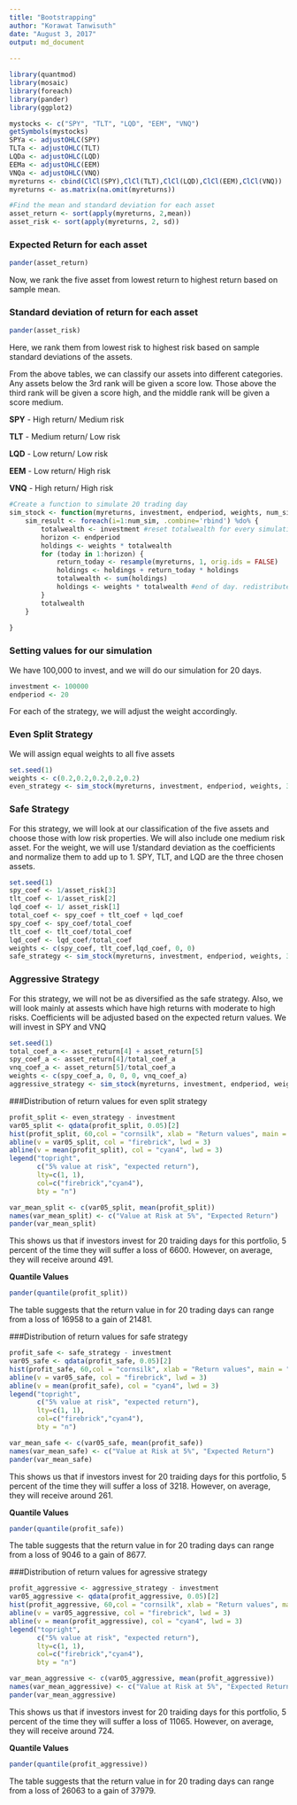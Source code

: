 ```yaml
---
title: "Bootstrapping"
author: "Korawat Tanwisuth"
date: "August 3, 2017"
output: md_document
 
---
```


```r
library(quantmod)
library(mosaic)
library(foreach)
library(pander)
library(ggplot2)
```


```r
mystocks <- c("SPY", "TLT", "LQD", "EEM", "VNQ")
getSymbols(mystocks)
SPYa <- adjustOHLC(SPY)
TLTa <- adjustOHLC(TLT)
LQDa <- adjustOHLC(LQD)
EEMa <- adjustOHLC(EEM)
VNQa <- adjustOHLC(VNQ)
myreturns <- cbind(ClCl(SPY),ClCl(TLT),ClCl(LQD),ClCl(EEM),ClCl(VNQ))
myreturns <- as.matrix(na.omit(myreturns))
```


```r
#Find the mean and standard deviation for each asset
asset_return <- sort(apply(myreturns, 2,mean))
asset_risk <- sort(apply(myreturns, 2, sd))
```


### Expected Return for each asset 
```r
pander(asset_return)
```

Now, we rank the five asset from lowest return to highest return based on sample mean.

### Standard deviation of return for each asset
```r
pander(asset_risk)
```

Here, we rank them from lowest risk to highest risk based on sample standard deviations of the assets.

From the above tables, we can classify our assets into different categories. Any assets below the 3rd rank will be given a score low. Those above the third rank will be given a score high, and the middle rank will be given a score medium.

**SPY** - High return/ Medium risk 

**TLT** - Medium return/ Low risk

**LQD** - Low return/ Low risk

**EEM** - Low return/ High risk

**VNQ** - High return/ High risk


```r
#Create a function to simulate 20 trading day
sim_stock <- function(myreturns, investment, endperiod, weights, num_sim){
    sim_result <- foreach(i=1:num_sim, .combine='rbind') %do% {
        totalwealth <- investment #reset totalwealth for every simulation
        horizon <- endperiod
        holdings <- weights * totalwealth
        for (today in 1:horizon) {
            return_today <- resample(myreturns, 1, orig.ids = FALSE)
            holdings <- holdings + return_today * holdings
            totalwealth <- sum(holdings)
            holdings <- weights * totalwealth #end of day. redistribute the wealth
        }
        totalwealth
    }
    
}

```

### Setting values for our simulation

We have 100,000 to invest, and we will do our simulation for 20 days.

```r
investment <- 100000
endperiod <- 20
```

For each of the strategy, we will adjust the weight accordingly.

### Even Split Strategy

We will assign equal weights to all five assets

```r
set.seed(1)
weights <- c(0.2,0.2,0.2,0.2,0.2)
even_strategy <- sim_stock(myreturns, investment, endperiod, weights, 3000)
```


### Safe Strategy

For this strategy, we will look at our classification of the five assets and choose those with low risk properties. We will also include one medium risk asset. For the weight, we will use 1/standard deviation as the coefficients and normalize them to add up to 1. SPY, TLT, and LQD are the three chosen assets. 
```r
set.seed(1)
spy_coef <- 1/asset_risk[3]
tlt_coef <- 1/asset_risk[2]
lqd_coef <- 1/ asset_risk[1]
total_coef <- spy_coef + tlt_coef + lqd_coef
spy_coef <- spy_coef/total_coef
tlt_coef <- tlt_coef/total_coef
lqd_coef <- lqd_coef/total_coef
weights <- c(spy_coef, tlt_coef,lqd_coef, 0, 0)
safe_strategy <- sim_stock(myreturns, investment, endperiod, weights, 3000)
```


### Aggressive Strategy

For this strategy, we will not be as diversified as the safe strategy. Also, we will look mainly at assests which have high returns with moderate to high risks. Coefficients will be adjusted based on the expected return values. We will invest in SPY and VNQ

```r
set.seed(1)
total_coef_a <- asset_return[4] + asset_return[5]
spy_coef_a <- asset_return[4]/total_coef_a
vnq_coef_a <- asset_return[5]/total_coef_a
weights <- c(spy_coef_a, 0, 0, 0, vnq_coef_a)
aggressive_strategy <- sim_stock(myreturns, investment, endperiod, weights, 3000)
```



###Distribution of return values for even split strategy


```r
profit_split <- even_strategy - investment
var05_split <- qdata(profit_split, 0.05)[2]
hist(profit_split, 60,col = "cornsilk", xlab = "Return values", main = "Distribution of Return Values (Even Split Strategy)")
abline(v = var05_split, col = "firebrick", lwd = 3)
abline(v = mean(profit_split), col = "cyan4", lwd = 3)
legend("topright", 
       c("5% value at risk", "expected return"), 
       lty=c(1, 1), 
       col=c("firebrick","cyan4"), 
       bty = "n")
```




```r
var_mean_split <- c(var05_split, mean(profit_split))
names(var_mean_split) <- c("Value at Risk at 5%", "Expected Return")
pander(var_mean_split)
```

This shows us that if investors invest for 20 traiding days for this portfolio, 5 percent of the time they will suffer a loss of 6600. However, on average, they will receive around 491.

**Quantile Values**
```r
pander(quantile(profit_split))
```

The table suggests that the return value in for 20 trading days can range from a loss of 16958 to a gain of 21481.

###Distribution of return values for safe strategy


```r
profit_safe <- safe_strategy - investment
var05_safe <- qdata(profit_safe, 0.05)[2]
hist(profit_safe, 60,col = "cornsilk", xlab = "Return values", main = "Distribution of Return Values (Safe Strategy)")
abline(v = var05_safe, col = "firebrick", lwd = 3)
abline(v = mean(profit_safe), col = "cyan4", lwd = 3)
legend("topright", 
       c("5% value at risk", "expected return"), 
       lty=c(1, 1), 
       col=c("firebrick","cyan4"), 
       bty = "n")
```


```r
var_mean_safe <- c(var05_safe, mean(profit_safe))
names(var_mean_safe) <- c("Value at Risk at 5%", "Expected Return")
pander(var_mean_safe)
```

This shows us that if investors invest for 20 traiding days for this portfolio, 5 percent of the time they will suffer a loss of 3218. However, on average, they will receive around 261.

**Quantile Values**
```r
pander(quantile(profit_safe))
```

The table suggests that the return value in for 20 trading days can range from a loss of 9046 to a gain of 8677.

###Distribution of return values for agressive strategy


```r
profit_aggressive <- aggressive_strategy - investment
var05_aggressive <- qdata(profit_aggressive, 0.05)[2]
hist(profit_aggressive, 60,col = "cornsilk", xlab = "Return values", main = "Distribution of Return Values (Aggressive Strategy)")
abline(v = var05_aggressive, col = "firebrick", lwd = 3)
abline(v = mean(profit_aggressive), col = "cyan4", lwd = 3)
legend("topright", 
       c("5% value at risk", "expected return"), 
       lty=c(1, 1), 
       col=c("firebrick","cyan4"), 
       bty = "n")
```


```r
var_mean_aggressive <- c(var05_aggressive, mean(profit_aggressive))
names(var_mean_aggressive) <- c("Value at Risk at 5%", "Expected Return")
pander(var_mean_aggressive)
```

This shows us that if investors invest for 20 traiding days for this portfolio, 5 percent of the time they will suffer a loss of 11065. However, on average, they will receive around 724.

**Quantile Values**
```r
pander(quantile(profit_aggressive))
```

The table suggests that the return value in for 20 trading days can range from a loss of 26063 to a gain of 37979.

